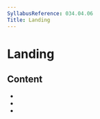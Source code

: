```yaml
---
SyllabusReference: 034.04.06
Title: Landing
---
```


# Landing

## Content

- <Link href="034.04.06.01" />
- <Link href="034.04.06.02" />
- <Link href="034.04.06.03" />
